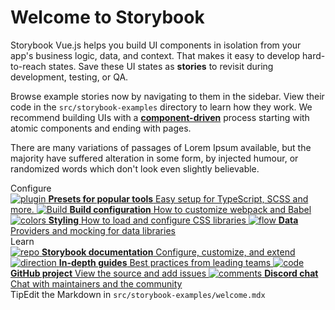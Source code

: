 
<Meta title="Example/Introduction" />

<style>{`
  .subheading {
    --mediumdark: '#999999';
    font-weight: 900;
    font-size: 13px;
    color: #999;
    letter-spacing: 6px;
    line-height: 24px;
    text-transform: uppercase;
    margin-bottom: 12px;
    margin-top: 40px;
  }

  .link-list {
    display: grid;
    grid-template-columns: 1fr;
    grid-template-rows: 1fr 1fr;
    row-gap: 10px;
  }

  @media (min-width: 620px) {
    .link-list {
      row-gap: 20px;
      column-gap: 20px;
      grid-template-columns: 1fr 1fr;
    }
  }

  @media all and (-ms-high-contrast:none) {
  .link-list {
      display: -ms-grid;
      -ms-grid-columns: 1fr 1fr;
      -ms-grid-rows: 1fr 1fr;
    }
  }

  .link-item {
    display: block;
    padding: 20px 30px 20px 15px;
    border: 1px solid #00000010;
    border-radius: 5px;
    transition: background 150ms ease-out, border 150ms ease-out, transform 150ms ease-out;
    color: #333333;
    display: flex;
    align-items: flex-start;
  }

  .link-item:hover {
    border-color: #1EA7FD50;
    transform: translate3d(0, -3px, 0);
    box-shadow: rgba(0, 0, 0, 0.08) 0 3px 10px 0;
  }

  .link-item:active {
    border-color: #1EA7FD;
    transform: translate3d(0, 0, 0);
  }

  .link-item strong {
    font-weight: 700;
    display: block;
    margin-bottom: 2px;
  }
  
  .link-item img {
    height: 40px;
    width: 40px;
    margin-right: 15px;
    flex: none;
  }

  .link-item span {
    font-size: 14px;
    line-height: 20px;
  }

  .tip {
    display: inline-block;
    border-radius: 1em;
    font-size: 11px;
    line-height: 12px;
    font-weight: 700;
    background: #E7FDD8;
    color: #66BF3C;
    padding: 4px 12px;
    margin-right: 10px;
    vertical-align: top;
  }

  .tip-wrapper {
    font-size: 13px;
    line-height: 20px;
    margin-top: 40px;
    margin-bottom: 40px;
  }

  .tip-wrapper code {
    font-size: 12px;
    display: inline-block;
  }

  
`}</style>

# Welcome to Storybook

Storybook Vue.js helps you build UI components in isolation from your app's business logic, data, and context.
That makes it easy to develop hard-to-reach states. Save these UI states as **stories** to revisit during development, testing, or QA.

Browse example stories now by navigating to them in the sidebar.
View their code in the `src/storybook-examples` directory to learn how they work.
We recommend building UIs with a [**component-driven**](https://componentdriven.org) process starting with atomic components and ending with pages.

There are many variations of passages of Lorem Ipsum available, but the majority have suffered alteration in some form, 
by injected humour, or randomized words which don't look even slightly believable.

<div class="subheading">Configure</div>

<div class="link-list">
  <a class="link-item" href="https://storybook.js.org/docs/react/api/presets" target="_blank">
    <img src={Plugin} alt="plugin" />
    <span>
      <strong>Presets for popular tools</strong>
      Easy setup for TypeScript, SCSS and more.
    </span>
  </a>
  <a class="link-item" href="https://storybook.js.org/docs/react/configure/webpack" target="_blank">
    <img src={StackAlt} alt="Build" />
    <span>
      <strong>Build configuration</strong>
      How to customize webpack and Babel
    </span>
  </a>
  <a class="link-item" href="https://storybook.js.org/docs/react/configure/styling-and-css" target="_blank">
    <img src={Colors} alt="colors" />
    <span>
      <strong>Styling</strong>
      How to load and configure CSS libraries
    </span>
  </a>
  <a class="link-item" href="https://storybook.js.org/docs/react/get-started/setup#configure-storybook-for-your-stack" target="_blank">
    <img src={Flow} alt="flow" />
    <span>
      <strong>Data</strong>
      Providers and mocking for data libraries
    </span>
  </a>
</div>

<div class="subheading">Learn</div>

<div class="link-list">
  <a class="link-item" href="https://storybook.js.org/docs" target="_blank">
    <img src={Repo} alt="repo" />
    <span>
      <strong>Storybook documentation</strong>
      Configure, customize, and extend
    </span>
  </a>
  <a class="link-item" href="https://www.learnstorybook.com" target="_blank">
    <img src={Direction} alt="direction" />
    <span>
      <strong>In-depth guides</strong>
      Best practices from leading teams
    </span>
  </a>
  <a class="link-item" href="https://github.com/storybookjs/storybook" target="_blank">
    <img src={Code} alt="code" />
    <span>
      <strong>GitHub project</strong>
      View the source and add issues
    </span>
  </a>
  <a class="link-item" href="https://discord.gg/UUt2PJb" target="_blank">
    <img src={Comments} alt="comments" />
    <span>
      <strong>Discord chat</strong>
      Chat with maintainers and the community
    </span>
  </a>
</div>

<div class="tip-wrapper">
  <span class="tip">Tip</span>Edit the Markdown in <code>src/storybook-examples/welcome.mdx</code>
</div>
